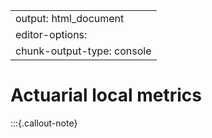 
---
output: html_document
editor-options: 
  chunk-output-type: console
---

# Actuarial local metrics {#sec-local}

:::{.callout-note}

